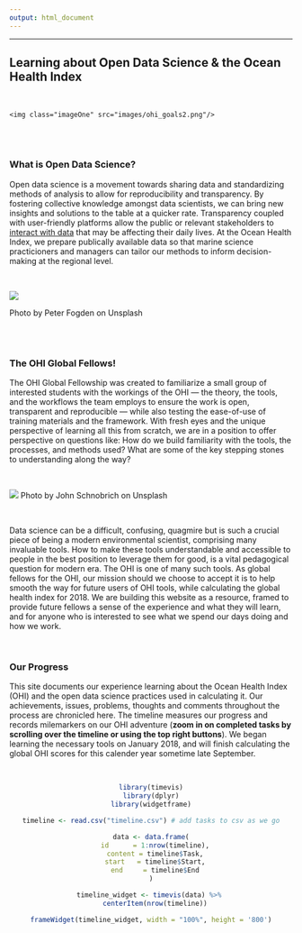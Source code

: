 ```yaml
---
output: html_document
---
```


---

## **Learning about Open Data Science & the Ocean Health Index**

<br>

<!--html_preserve-->
<div id="homeContent">
    <img class="imageOne" src="images/ohi_goals2.png"/>
</div>
<!--/html_preserve-->

<br>
<br>

### What is Open Data Science?
Open data science is a movement towards sharing data and standardizing methods of analysis to allow for reproducibility and transparency. By fostering collective knowledge amongst data scientists, we can bring new insights and solutions to the table at a quicker rate. Transparency coupled with user-friendly platforms allow the public or relevant stakeholders to [interact with data](http://www.oceanhealthindex.org/region-scores) that may be affecting their daily lives. At the Ocean Health Index, we prepare publically available data so that marine science practicioners and managers can tailor our methods to inform decision-making at the regional level.

<br>

![](images/ocean.jpg)

Photo by Peter Fogden on Unsplash

<br>
<br>

### The OHI Global Fellows!
The OHI Global Fellowship was created to familiarize a small group of interested students with the workings of the OHI --- the theory, the tools, and the workflows the team employs to ensure the work is open, transparent and reproducible --- while also testing the ease-of-use of training materials and the framework. With fresh eyes and the unique perspective of learning all this from scratch, we are in a position to offer perspective on questions like: How do we build familiarity with the tools, the processes, and methods used? What are some of the key stepping stones to understanding along the way?

<br>

![](images/collab.jpg)
Photo by John Schnobrich on Unsplash

<br>

Data science can be a difficult, confusing, quagmire but is such a crucial piece of being a modern environmental scientist, comprising many invaluable tools. How to make these tools understandable and accessible to people in the best position to leverage them for good, is a vital pedagogical question for modern era. The OHI is one of many such tools. As global fellows for the OHI, our mission should we choose to accept it is to help smooth the way for future users of OHI tools, while calculating the global health index for 2018. We are building this website as a resource, framed to provide future fellows a sense of the experience and what they will learn, and for anyone who is interested to see what we spend our days doing and how we work.

<br>

### Our Progress
This site documents our experience learning about the Ocean Health Index (OHI) and the open data science practices used in calculating it. Our achievements, issues, problems, thoughts and comments throughout the process are chronicled here. The timeline measures our progress and records milemarkers on our OHI adventure (**zoom in on completed tasks by scrolling over the timeline or using the top right buttons**). We began learning the necessary tools on January 2018, and will finish calculating the global OHI scores for this calender year sometime late September.

<br>

<center>

```r

library(timevis)
library(dplyr)
library(widgetframe)
```

```r
timeline <- read.csv("timeline.csv") # add tasks to csv as we go

data <- data.frame(
  id      = 1:nrow(timeline),
  content = timeline$Task,
  start   = timeline$Start,
  end     = timeline$End
)

timeline_widget <- timevis(data) %>% 
  centerItem(nrow(timeline))

frameWidget(timeline_widget, width = "100%", height = '800')

```
